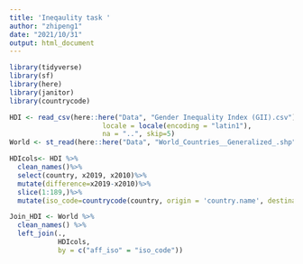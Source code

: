 ```yaml
---
title: 'Ineqaulity task '
author: "zhipeng1"
date: "2021/10/31"
output: html_document 
---
```


```r
library(tidyverse)
library(sf)
library(here)
library(janitor)
library(countrycode)

```

```r
HDI <- read_csv(here::here("Data", "Gender Inequality Index (GII).csv"),
                       locale = locale(encoding = "latin1"),
                       na = "..", skip=5)
World <- st_read(here::here("Data", "World_Countries__Generalized_.shp"))

```

```r
HDIcols<- HDI %>%
  clean_names()%>%
  select(country, x2019, x2010)%>%
  mutate(difference=x2019-x2010)%>%
  slice(1:189,)%>%
  mutate(iso_code=countrycode(country, origin = 'country.name', destination = 'iso2c'))
```


```r
Join_HDI <- World %>% 
  clean_names() %>%
  left_join(., 
            HDIcols,
            by = c("aff_iso" = "iso_code"))


```


